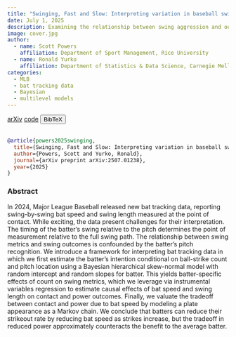 ```yaml
---
title: "Swinging, Fast and Slow: Interpreting variation in baseball swing tracking metrics"
date: July 1, 2025
description: Examining the relationship between swing aggression and outcomes in baseball using bat tracking data.
image: cover.jpg
author:
  - name: Scott Powers
    affiliation: Department of Sport Management, Rice University
  - name: Ronald Yurko
    affiliation: Department of Statistics & Data Science, Carnegie Mellon University
categories:
  - MLB
  - bat tracking data
  - Bayesian
  - multilevel models
---
```


<a href="https://arxiv.org/abs/2507.01238" target="_blank" rel="noopener noreferrer" class="bi-file-earmark-text-fill btn btn-warning" role="button"> arXiv</a>
<!-- Code -->
<a href="https://github.com/saberpowers/swinging-fast-and-slow" target="_blank" rel="noopener noreferrer" class="bi-github btn btn-secondary" role="button"> code</a>
<!-- BibTeX -->
<button class="btn btn-info" type="button" data-bs-toggle="collapse" data-bs-target="#powers2025swinging" aria-expanded="false" aria-controls="powers2025swinging">
  BibTeX
</button>
<div class="collapse" id="powers2025swinging">
  <br>
  <div class="card card-body">
```bibtex
@article{powers2025swinging,
  title={Swinging, Fast and Slow: Interpreting variation in baseball swing tracking metrics},
  author={Powers, Scott and Yurko, Ronald},
  journal={arXiv preprint arXiv:2507.01238},
  year={2025}
}
```
  </div>
</div>


### Abstract

In 2024, Major League Baseball released new bat tracking data, reporting swing-by-swing bat speed and swing length measured at the point of contact. While exciting, the data present challenges for their interpretation. The timing of the batter's swing relative to the pitch determines the point of measurement relative to the full swing path. The relationship between swing metrics and swing outcomes is confounded by the batter's pitch recognition. We introduce a framework for interpreting bat tracking data in which we first estimate the batter's intention conditional on ball-strike count and pitch location using a Bayesian hierarchical skew-normal model with random intercept and random slopes for batter. This yields batter-specific effects of count on swing metrics, which we leverage via instrumental variables regression to estimate causal effects of bat speed and swing length on contact and power outcomes. Finally, we valuate the tradeoff between contact and power due to bat speed by modeling a plate appearance as a Markov chain. We conclude that batters can reduce their strikeout rate by reducing bat speed as strikes increase, but the tradeoff in reduced power approximately counteracts the benefit to the average batter.
